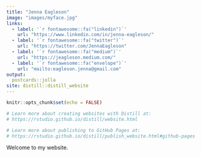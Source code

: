 ```yaml
---
title: "Jenna Eagleson"
image: "images/myface.jpg"
links:
  - label: '`r fontawesome::fa("linkedin")`'
    url: "https://www.linkedin.com/in/jenna-eagleson/"
  - label: '`r fontawesome::fa("twitter")`'
    url: "https://twitter.com/JennaEagleson"
  - label: '`r fontawesome::fa("medium")`'
    url: "https://jeagleson.medium.com/"
  - label: '`r fontawesome::fa("envelope")`'
    url: "mailto:eagleson.jenna@gmail.com"
output:
  postcards::jolla
site: distill::distill_website
---
```


```r
knitr::opts_chunk$set(echo = FALSE)

# Learn more about creating websites with Distill at:
# https://rstudio.github.io/distill/website.html

# Learn more about publishing to GitHub Pages at:
# https://rstudio.github.io/distill/publish_website.html#github-pages

```
Welcome to my website.
